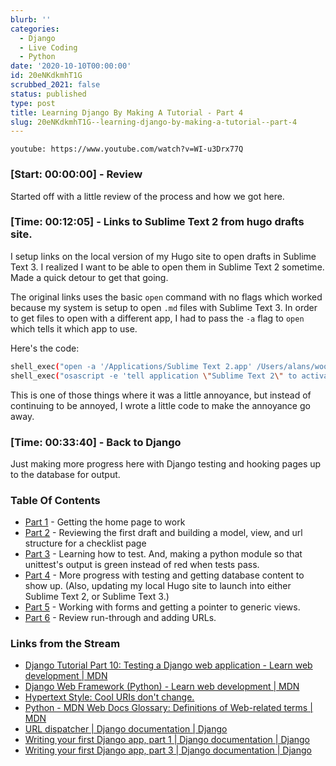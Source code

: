 ```yaml
---
blurb: ''
categories:
  - Django
  - Live Coding
  - Python
date: '2020-10-10T00:00:00'
id: 20eNKdkmhT1G
scrubbed_2021: false
status: published
type: post
title: Learning Django By Making A Tutorial - Part 4
slug: 20eNKdkmhT1G--learning-django-by-making-a-tutorial--part-4
---
```


`youtube: https://www.youtube.com/watch?v=WI-u3Drx77Q`


### [Start: 00:00:00] - Review

Started off with a little review of the process and how we got here. 

### [Time: 00:12:05] - Links to Sublime Text 2 from hugo drafts site. 

I setup links on the local version of my Hugo site to open drafts in Sublime Text 3. I realized I want to be able to open them in Sublime Text 2 sometime. Made a quick detour to get that going. 

The original links uses the basic `open` command with no flags which worked because my system is setup to open `.md` files with Sublime Text 3. In order to get files to open with a different app, I had to pass the `-a` flag to `open` which tells it which app to use. 

Here's the code:

```bash
shell_exec("open -a '/Applications/Sublime Text 2.app' /Users/alans/woodshed/alanwsmith.com/prod/content/2-quarts/index.md");
shell_exec("osascript -e 'tell application \"Sublime Text 2\" to activate'");
```

This is one of those things where it was a little annoyance, but instead of continuing to be annoyed, I wrote a little code to make the annoyance go away.


### [Time: 00:33:40] - Back to Django

Just making more progress here with Django testing and hooking pages up to the database for output. 


### Table Of Contents

- [Part 1](/stream-notes-2020-10-06/) - Getting the home page to work
- [Part 2](/stream-notes-2020-10-08/) - Reviewing the first draft and building a model, view, and url structure for a checklist page
- [Part 3](/stream-notes-2020-10-09/) - Learning how to test. And, making a python module so that unittest's output is green instead of red when tests pass. 
- [Part 4](/stream-notes-2020-10-10/) - More progress with testing and getting database content to show up. (Also, updating my local Hugo site to launch into either Sublime Text 2, or Sublime Text 3.)
- [Part 5](/stream-notes-2020-10-10-2/) - Working with forms and getting a pointer to generic views.
- [Part 6](/stream-notes-2020-10-11/) - Review run-through and adding URLs. 






### Links from the Stream

- [Django Tutorial Part 10: Testing a Django web application - Learn web development | MDN](https://developer.mozilla.org/en-US/docs/Learn/Server-side/Django/Testing)
- [Django Web Framework (Python) - Learn web development | MDN](https://developer.mozilla.org/en-US/docs/Learn/Server-side/Django)
- [Hypertext Style: Cool URIs don't change.](https://www.w3.org/Provider/Style/URI)
- [Python - MDN Web Docs Glossary: Definitions of Web-related terms | MDN](https://developer.mozilla.org/en-US/docs/Glossary/Python)
- [URL dispatcher | Django documentation | Django](https://docs.djangoproject.com/en/3.1/topics/http/urls/)
- [Writing your first Django app, part 1 | Django documentation | Django](https://docs.djangoproject.com/en/3.1/intro/tutorial01/)
- [Writing your first Django app, part 3 | Django documentation | Django](https://docs.djangoproject.com/en/3.1/intro/tutorial03/)
